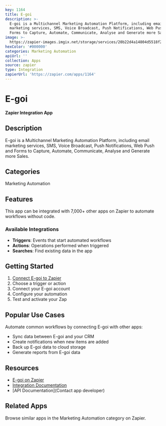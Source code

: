 ```yaml
---
key: 1164
title: E-goi
description: >-
  E-goi is a Multichannel Marketing Automation Platform, including email
  marketing services, SMS, Voice Broadcast, Push Notifications, Web Push and
  Forms to Capture, Automate, Communicate, Analyse and Generate more Sales.
image: >-
  https://zapier-images.imgix.net/storage/services/20b22d4a14804d5518f2ce329b035c02.png?auto=format%2Ccompress&ixlib=python-3.0.0&q=50
hexColor: '#000000'
categories: Marketing Automation
apiUrl: ''
collection: Apps
source: zapier
type: Integration
zapierUrl: 'https://zapier.com/apps/1164'
---
```

# E-goi

**Zapier Integration App**

## Description

E-goi is a Multichannel Marketing Automation Platform, including email marketing services, SMS, Voice Broadcast, Push Notifications, Web Push and Forms to Capture, Automate, Communicate, Analyse and Generate more Sales.

## Categories

Marketing Automation

## Features

This app can be integrated with 7,000+ other apps on Zapier to automate workflows without code.

### Available Integrations

- **Triggers**: Events that start automated workflows
- **Actions**: Operations performed when triggered
- **Searches**: Find existing data in the app

## Getting Started

1. [Connect E-goi to Zapier](https://zapier.com/apps/1164)
2. Choose a trigger or action
3. Connect your E-goi account
4. Configure your automation
5. Test and activate your Zap

## Popular Use Cases

Automate common workflows by connecting E-goi with other apps:

- Sync data between E-goi and your CRM
- Create notifications when new items are added
- Back up E-goi data to cloud storage
- Generate reports from E-goi data

## Resources

- [E-goi on Zapier](https://zapier.com/apps/1164)
- [Integration Documentation](https://zapier.com/apps/1164/integrations)
- [API Documentation](Contact app developer)

## Related Apps

Browse similar apps in the Marketing Automation category on Zapier.
